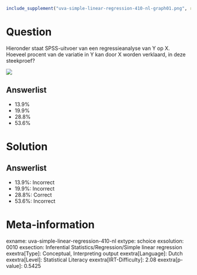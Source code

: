 ```r
include_supplement("uva-simple-linear-regression-410-nl-graph01.png", recursive = TRUE)
```

Question
========

Hieronder staat SPSS-uitvoer van een regressieanalyse van Y op X.
Hoeveel procent van de variatie in Y kan door X worden verklaard, in
deze steekproef?

![](uva-simple-linear-regression-410-nl-graph01.png)

Answerlist
----------

* 13.9%
* 19.9%
* 28.8%
* 53.6%

Solution
========

Answerlist
----------

* 13.9%: Incorrect
* 19.9%: Incorrect
* 28.8%: Correct
* 53.6%: Incorrect

Meta-information
================
exname: uva-simple-linear-regression-410-nl
extype: schoice
exsolution: 0010
exsection: Inferential Statistics/Regression/Simple linear regression
exextra[Type]: Conceptual, Interpreting output
exextra[Language]: Dutch
exextra[Level]: Statistical Literacy
exextra[IRT-Difficulty]: 2.08
exextra[p-value]: 0.5425
